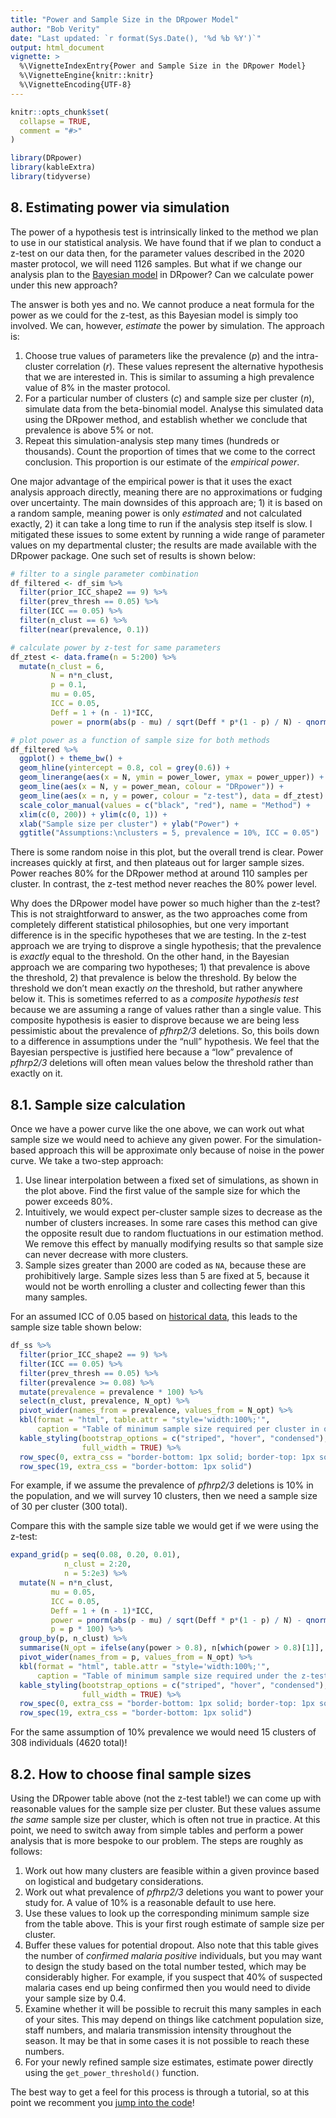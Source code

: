 ---
title: "Power and Sample Size in the DRpower Model"
author: "Bob Verity"
date: "Last updated: `r format(Sys.Date(), '%d %b %Y')`"
output: html_document
vignette: >
  %\VignetteIndexEntry{Power and Sample Size in the DRpower Model}
  %\VignetteEngine{knitr::knitr}
  %\VignetteEncoding{UTF-8}
---

```{r, include = FALSE}
knitr::opts_chunk$set(
  collapse = TRUE,
  comment = "#>"
)
```
```{r, echo=FALSE, message=FALSE, warning=FALSE}
library(DRpower)
library(kableExtra)
library(tidyverse)
```

## 8. Estimating power via simulation

The power of a hypothesis test is intrinsically linked to the method we plan to use in our statistical analysis. We have found that if we plan to conduct a z-test on our data then, for the parameter values described in the 2020 master protocol, we will need 1126 samples. But what if we change our analysis plan to the [Bayesian model](TODO) in DRpower? Can we calculate power under this new approach?

The answer is both yes and no. We cannot produce a neat formula for the power as we could for the z-test, as this Bayesian model is simply too involved. We can, however, *estimate* the power by simulation. The approach is:

1. Choose true values of parameters like the prevalence ($p$) and the intra-cluster correlation ($r$). These values represent the alternative hypothesis that we are interested in. This is similar to assuming a high prevalence value of 8% in the master protocol.
2. For a particular number of clusters ($c$) and sample size per cluster ($n$), simulate data from the beta-binomial model. Analyse this simulated data using the DRpower method, and establish whether we conclude that prevalence is above 5% or not.
3. Repeat this simulation-analysis step many times (hundreds or thousands). Count the proportion of times that we come to the correct conclusion. This proportion is our estimate of the *empirical power*.

One major advantage of the empirical power is that it uses the exact analysis approach directly, meaning there are no approximations or fudging over uncertainty. The main downsides of this approach are; 1) it is based on a random sample, meaning power is only *estimated* and not calculated exactly, 2) it can take a long time to run if the analysis step itself is slow. I mitigated these issues to some extent by running a wide range of parameter values on my departmental cluster; the results are made available with the DRpower package. One such set of results is shown below:

```{r, echo=FALSE, message=FALSE, warning=FALSE}
# filter to a single parameter combination
df_filtered <- df_sim %>%
  filter(prior_ICC_shape2 == 9) %>%
  filter(prev_thresh == 0.05) %>%
  filter(ICC == 0.05) %>%
  filter(n_clust == 6) %>%
  filter(near(prevalence, 0.1))

# calculate power by z-test for same parameters
df_ztest <- data.frame(n = 5:200) %>%
  mutate(n_clust = 6,
         N = n*n_clust,
         p = 0.1,
         mu = 0.05,
         ICC = 0.05,
         Deff = 1 + (n - 1)*ICC,
         power = pnorm(abs(p - mu) / sqrt(Deff * p*(1 - p) / N) - qnorm(1 - 0.05/2)))

# plot power as a function of sample size for both methods
df_filtered %>%
  ggplot() + theme_bw() +
  geom_hline(yintercept = 0.8, col = grey(0.6)) +
  geom_linerange(aes(x = N, ymin = power_lower, ymax = power_upper)) +
  geom_line(aes(x = N, y = power_mean, colour = "DRpower")) +
  geom_line(aes(x = n, y = power, colour = "z-test"), data = df_ztest) +
  scale_color_manual(values = c("black", "red"), name = "Method") +
  xlim(c(0, 200)) + ylim(c(0, 1)) +
  xlab("Sample size per cluster") + ylab("Power") +
  ggtitle("Assumptions:\nclusters = 5, prevalence = 10%, ICC = 0.05")
```

There is some random noise in this plot, but the overall trend is clear. Power increases quickly at first, and then plateaus out for larger sample sizes. Power reaches 80% for the DRpower method at around 110 samples per cluster. In contrast, the z-test method never reaches the 80% power level.

Why does the DRpower model have power so much higher than the z-test? This is not straightforward to answer, as the two approaches come from completely different statistical philosophies, but one very important difference is in the specific hypotheses that we are testing. In the z-test approach we are trying to disprove a single hypothesis; that the prevalence is *exactly* equal to the threshold. On the other hand, in the Bayesian approach we are comparing two hypotheses; 1) that prevalence is above the threshold, 2) that prevalence is below the threshold. By below the threshold we don't mean exactly *on* the threshold, but rather anywhere below it. This is sometimes referred to as a *composite hypothesis test* because we are assuming a range of values rather than a single value. This composite hypothesis is easier to disprove because we are being less pessimistic about the prevalence of *pfhrp2/3* deletions. So, this boils down to a difference in assumptions under the "null" hypothesis. We feel that the Bayesian perspective is justified here because a "low" prevalence of *pfhrp2/3* deletions will often mean values below the threshold rather than exactly on it.

## 8.1. Sample size calculation

Once we have a power curve like the one above, we can work out what sample size we would need to achieve any given power. For the simulation-based approach this will be approximate only because of noise in the power curve. We take a two-step approach:

1. Use linear interpolation between a fixed set of simulations, as shown in the plot above. Find the first value of the sample size for which the power exceeds 80%.
2. Intuitively, we would expect per-cluster sample sizes to decrease as the number of clusters increases. In some rare cases this method can give the opposite result due to random fluctuations in our estimation method. We remove this effect by manually modifying results so that sample size can never decrease with more clusters.
3. Sample sizes greater than 2000 are coded as `NA`, because these are prohibitively large. Sample sizes less than 5 are fixed at 5, because it would not be worth enrolling a cluster and collecting fewer than this many samples.

For an assumed ICC of 0.05 based on [historical data](TODO), this leads to the sample size table shown below:

```{r, echo=FALSE, message=FALSE, warning=FALSE}
df_ss %>%
  filter(prior_ICC_shape2 == 9) %>%
  filter(ICC == 0.05) %>%
  filter(prev_thresh == 0.05) %>%
  filter(prevalence >= 0.08) %>%
  mutate(prevalence = prevalence * 100) %>%
  select(n_clust, prevalence, N_opt) %>%
  pivot_wider(names_from = prevalence, values_from = N_opt) %>%
  kbl(format = "html", table.attr = "style='width:100%;'",
      caption = "Table of minimum sample size required per cluster in order to achieve 80% power. Columns give the assumed true prevalence of deletions (as %), rows give the number of clusters (n_clust).") %>%
  kable_styling(bootstrap_options = c("striped", "hover", "condensed"),
                full_width = TRUE) %>%
  row_spec(0, extra_css = "border-bottom: 1px solid; border-top: 1px solid") %>%
  row_spec(19, extra_css = "border-bottom: 1px solid")
```

For example, if we assume the prevalence of *pfhrp2/3* deletions is 10% in the population, and we will survey 10 clusters, then we need a sample size of 30 per cluster (300 total).

Compare this with the sample size table we would get if we were using the z-test:

```{r, echo=FALSE, message=FALSE, warning=FALSE}
expand_grid(p = seq(0.08, 0.20, 0.01),
            n_clust = 2:20,
            n = 5:2e3) %>%
  mutate(N = n*n_clust,
         mu = 0.05,
         ICC = 0.05,
         Deff = 1 + (n - 1)*ICC,
         power = pnorm(abs(p - mu) / sqrt(Deff * p*(1 - p) / N) - qnorm(1 - 0.05/2)),
         p = p * 100) %>%
  group_by(p, n_clust) %>%
  summarise(N_opt = ifelse(any(power > 0.8), n[which(power > 0.8)[1]], NA)) %>%
  pivot_wider(names_from = p, values_from = N_opt) %>%
  kbl(format = "html", table.attr = "style='width:100%;'",
      caption = "Table of minimum sample size required under the z-test analysis plan (NOT ADVISED).") %>%
  kable_styling(bootstrap_options = c("striped", "hover", "condensed"),
                full_width = TRUE) %>%
  row_spec(0, extra_css = "border-bottom: 1px solid; border-top: 1px solid") %>%
  row_spec(19, extra_css = "border-bottom: 1px solid")
```

For the same assumption of 10% prevalence we would need 15 clusters of 308 individuals (4620 total)!

## 8.2. How to choose final sample sizes

Using the DRpower table above (not the z-test table!) we can come up with reasonable values for the sample size per cluster. But these values assume *the same* sample size per cluster, which is often not true in practice. At this point, we need to switch away from simple tables and perform a power analysis that is more bespoke to our problem. The steps are roughly as follows:

1. Work out how many clusters are feasible within a given province based on logistical and budgetary considerations.
2. Work out what prevalence of *pfhrp2/3* deletions you want to power your study for. A value of 10% is a reasonable default to use here.
3. Use these values to look up the corresponding minimum sample size from the table above. This is your first rough estimate of sample size per cluster.
4. Buffer these values for potential dropout. Also note that this table gives the number of *confirmed malaria positive* individuals, but you may want to design the study based on the total number tested, which may be considerably higher. For example, if you suspect that 40% of suspected malaria cases end up being confirmed then you would need to divide your sample size by 0.4.
5. Examine whether it will be possible to recruit this many samples in each of your sites. This may depend on things like catchment population size, staff numbers, and malaria transmission intensity throughout the season. It may be that in some cases it is not possible to reach these numbers.
6. For your newly refined sample size estimates, estimate power directly using the `get_power_threshold()` function.

The best way to get a feel for this process is through a tutorial, so at this point we recomment you [jump into the code](TODO)!
